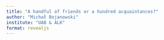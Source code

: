 ```yaml
---
title: "A handful of friends or a hundred acquaintances?"
author: "Michał Bojanowski"
institute: "UAB & ALK"
format: revealjs
---
```

